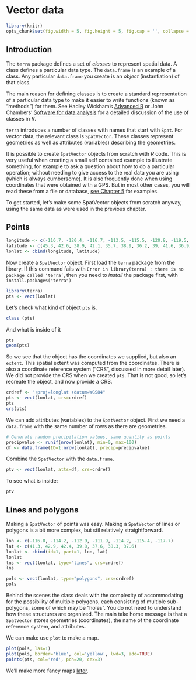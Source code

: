 # Vector data

```r
library(knitr)
opts_chunk$set(fig.width = 5, fig.height = 5, fig.cap = '', collapse = TRUE)
```

## Introduction

The `terra` package defines a set of *classes* to represent spatial data.  A class defines a particular data type. The `data.frame` is an example of a class. Any particular `data.frame` you create is an *object* (instantiation) of that class. 

The main reason for defining classes is to create a standard representation of a particular data type to make it easier to write functions (known as "methods") for them. See Hadley Wickham's [Advanced R](http://adv-r.had.co.nz/) or John Chambers' [Software for data analysis](http://www.springer.com/us/book/9780387759357) for a detailed discussion of the use of classes in *R*. 

`terra` introduces a number of classes with names that start with `Spat`. For vector data, the relevant class is `SpatVector`. These classes represent geometries as well as attributes (variables) describing the geometries. 

It is possible to create `SpatVector` objects from scratch with *R* code. This is very useful when creating a small self contained example to illustrate something, for example to ask a question about how to do a particular operation; without needing to give access to the real data you are using (which is always cumbersome). It is also frequently done when using coordinates that were obtained with a GPS. But in most other cases, you will read these from a file or database, [see Chapter 5](./5-files.html) for examples. 

To get started, let's make some SpatVector objects from scratch anyway, using the same data as were used in the previous chapter. 

## Points

```r
longitude <- c(-116.7, -120.4, -116.7, -113.5, -115.5, -120.8, -119.5, -113.7, -113.7, -110.7)
latitude <- c(45.3, 42.6, 38.9, 42.1, 35.7, 38.9, 36.2, 39, 41.6, 36.9)
lonlat <- cbind(longitude, latitude)
```

Now create a `SpatVector` object. First load the `terra` package from the library. If this command fails with `Error in library(terra) : there is no package called ‘terra’`, then you need to *install* the package first, with `install.packages("terra")`


```r
library(terra)
pts <- vect(lonlat)
```

Let's check what kind of object `pts` is. 
```r
class (pts)
```

And what is inside of it 
```r
pts
geom(pts)
```

So we see that the object has the coordinates we supplied, but also an `extent`. This spatial extent was computed from the coordinates. There is also a coordinate reference system ("CRS", discussed in more detail later). We did not provide the CRS when we created `pts`. That is not good, so let's recreate the object, and now provide a CRS. 
 
```r
crdref <- "+proj=longlat +datum=WGS84"
pts <- vect(lonlat, crs=crdref)
pts
crs(pts)
```

We can add attributes (variables) to the `SpatVector` object. First we need a `data.frame` with the same number of rows as there are geometries.

```r
# Generate random precipitation values, same quantity as points
precipvalue <- runif(nrow(lonlat), min=0, max=100)
df <- data.frame(ID=1:nrow(lonlat), precip=precipvalue)
```

Combine the `SpatVector` with the `data.frame`.


```r
ptv <- vect(lonlat, atts=df, crs=crdref)
```

To see what is inside:
```r
ptv
```

## Lines and polygons

Making a `SpatVector` of points was easy. Making a `SpatVector` of lines or polygons is a bit more complex, but stil relatively straightforward. 

```r
lon <- c(-116.8, -114.2, -112.9, -111.9, -114.2, -115.4, -117.7)
lat <- c(41.3, 42.9, 42.4, 39.8, 37.6, 38.3, 37.6) 
lonlat <- cbind(id=1, part=1, lon, lat)
lonlat
lns <- vect(lonlat, type="lines", crs=crdref)
lns
```


```r
pols <- vect(lonlat, type="polygons", crs=crdref)
pols
```

Behind the scenes the class deals with the complexity of accommodating for the possibility of multiple polygons, each consisting of multiple sub-polygons, some of which may be "holes". You do not need to understand how these structures are organized. The main take home message is that a `SpatVector` stores geometries (coordinates), the name of the coordinate reference system, and attributes.

We can make use `plot` to make a map.

```r
plot(pols, las=1)
plot(pols, border='blue', col='yellow', lwd=3, add=TRUE)
points(pts, col='red', pch=20, cex=3)
```

We'll make more fancy maps [later](9-maps.html).

